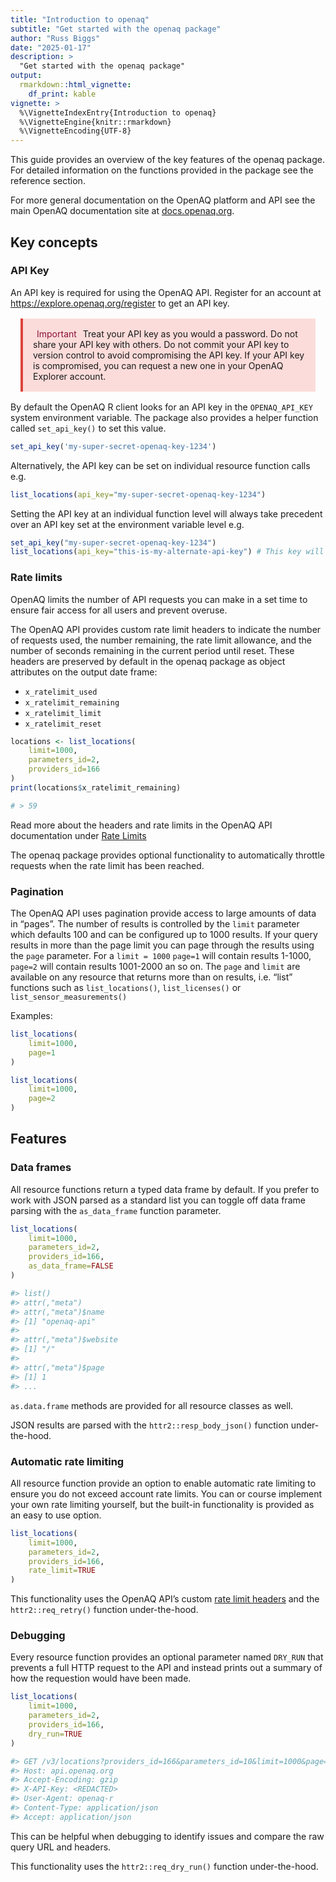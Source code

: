 ```yaml
---
title: "Introduction to openaq"
subtitle: "Get started with the openaq package"
author: "Russ Biggs"
date: "2025-01-17"
description: >
  "Get started with the openaq package"
output:
  rmarkdown::html_vignette:
    df_print: kable
vignette: >
  %\VignetteIndexEntry{Introduction to openaq}
  %\VignetteEngine{knitr::rmarkdown}
  %\VignetteEncoding{UTF-8}
---
```


This guide provides an overview of the key features of the openaq package. For
detailed information on the functions provided in the package see the reference
section. 

For more general documentation on the OpenAQ platform and API see the main
OpenAQ documentation site at [docs.openaq.org](https://docs.openaq.org).

## Key concepts

### API Key

An API key is required for using the OpenAQ API. Register for an account at [https://explore.openaq.org/register](https://explore.openaq.org/register) to get an API key.

<aside style="padding: 16px; margin:16px; background-color: #fbdcda; border-inline-start-color: #dd443c; border-inline-start-style: solid; border-inline-start-width: 4px;"> 
<span style="color:#8a0f3a; margin:0; padding: 6px;">Important</span>
Treat your API key as you would a password. Do not share your API key with
others. Do not commit your API key to version control to avoid compromising the
API key. If your API key is compromised, you can request a new one in your
OpenAQ Explorer account.
</aside>

By default the OpenAQ R client looks for an API key in the `OPENAQ_API_KEY`
system environment variable. The package also provides a helper function called 
`set_api_key()` to set this value. 

```r
set_api_key('my-super-secret-openaq-key-1234')
```

Alternatively, the API key can be set on individual resource function calls e.g.

```r
list_locations(api_key="my-super-secret-openaq-key-1234")
```

Setting the API key at an individual function level will always take precedent
over an API key set at the environment variable level e.g. 

```r
set_api_key("my-super-secret-openaq-key-1234")
list_locations(api_key="this-is-my-alternate-api-key") # This key will override the previous one, for this call only.
```

### Rate limits

OpenAQ limits the number of API requests you can make in a set time to ensure
fair access for all users and prevent overuse.

The OpenAQ API provides custom rate limit headers to indicate the number of
requests used, the number remaining, the rate limit allowance, and the number of
seconds remaining in the current period until reset. These headers are preserved
by default in the openaq package as object attributes on the output date
frame:

* `x_ratelimit_used`
* `x_ratelimit_remaining`
* `x_ratelimit_limit`
* `x_ratelimit_reset`

```r
locations <- list_locations(
    limit=1000, 
    parameters_id=2, 
    providers_id=166
)
print(locations$x_ratelimit_remaining)

# > 59
```

Read more about the headers and rate limits in the OpenAQ API documentation under 
[Rate Limits](https://docs.openaq.org/using-the-api/rate-limits)

The openaq package provides optional functionality to automatically throttle
requests when the rate limit has been reached.


### Pagination

The OpenAQ API uses pagination provide access to large amounts of data in
"pages". The number of results is controlled by the `limit` parameter which
defaults 100 and can be configured up to 1000 results. If your query results in
more than the page limit you can page through the results using the `page`
parameter. For a `limit = 1000` `page=1` will contain results 1-1000, `page=2`
will contain results 1001-2000 an so on. The `page` and `limit` are available on
any resource that returns more than on results, i.e. "list" functions such as
`list_locations()`, `list_licenses()` or `list_sensor_measurements()`

Examples:

```r
list_locations(
    limit=1000, 
    page=1
)
```

```r
list_locations(
    limit=1000, 
    page=2
)
```

## Features

### Data frames

All resource functions return a typed data frame by default. If you prefer to
work with JSON parsed as a standard list you can toggle off data frame parsing
with the `as_data_frame` function parameter.

```r
list_locations(
    limit=1000, 
    parameters_id=2, 
    providers_id=166, 
    as_data_frame=FALSE
)

#> list()
#> attr(,"meta")
#> attr(,"meta")$name
#> [1] "openaq-api"
#> 
#> attr(,"meta")$website
#> [1] "/"
#> 
#> attr(,"meta")$page
#> [1] 1
#> ...
```

`as.data.frame` methods are provided for all resource classes as well.

JSON results are parsed with the `httr2::resp_body_json()` function under-the-hood.

### Automatic rate limiting 

All resource function provide an option to enable automatic rate limiting to
ensure you do not exceed account rate limits. You can or course implement your
own rate limiting yourself, but the built-in functionality is provided as an
easy to use option.

```r
list_locations(
    limit=1000, 
    parameters_id=2, 
    providers_id=166, 
    rate_limit=TRUE
)
```

This functionality uses the OpenAQ API's custom 
[rate limit headers](https://docs.openaq.org/using-the-api/rate-limits#rate-limit-headers)
and the `httr2::req_retry()` function under-the-hood.

### Debugging

Every resource function provides an optional parameter named `DRY_RUN` that
prevents a full HTTP request to the API and instead prints out a summary of how
the requestion would have been made. 


```r
list_locations(
    limit=1000, 
    parameters_id=2, 
    providers_id=166, 
    dry_run=TRUE
)

#> GET /v3/locations?providers_id=166&parameters_id=10&limit=1000&page=1 HTTP/1.1
#> Host: api.openaq.org
#> Accept-Encoding: gzip
#> X-API-Key: <REDACTED>
#> User-Agent: openaq-r
#> Content-Type: application/json
#> Accept: application/json 
```

This can be helpful when debugging to identify issues and compare the raw query
URL and headers. 

This functionality uses the `httr2::req_dry_run()` function under-the-hood.


